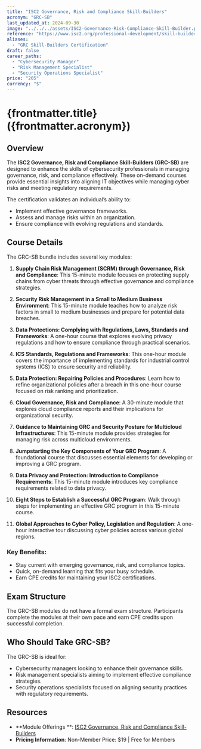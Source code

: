 ```yaml
---
title: "ISC2 Governance, Risk and Compliance Skill-Builders"
acronym: "GRC-SB"
last_updated_at: 2024-09-30
image: "../../../assets/ISC2-Governance-Risk-Compliance-Skill-Builder.png"
reference: "https://www.isc2.org/professional-development/skill-builders/governance-risk-and-compliance"
aliases:
  - "GRC Skill-Builders Certification"
draft: false
career_paths:
  - "Cybersecurity Manager"
  - "Risk Management Specialist"
  - "Security Operations Specialist"
price: "205"
currency: "$"
---
```


# {frontmatter.title} ({frontmatter.acronym})

## Overview

The **ISC2 Governance, Risk and Compliance Skill-Builders (GRC-SB)** are designed to enhance the skills of cybersecurity
professionals in managing governance, risk, and compliance effectively. These on-demand courses provide essential
insights into aligning IT objectives while managing cyber risks and meeting regulatory requirements.

The certification validates an individual’s ability to:

- Implement effective governance frameworks.
- Assess and manage risks within an organization.
- Ensure compliance with evolving regulations and standards.

## Course Details

The GRC-SB bundle includes several key modules:

1. **Supply Chain Risk Management (SCRM) through Governance, Risk and Compliance**: This 15-minute module focuses on
   protecting supply chains from cyber threats through effective governance and compliance strategies.

2. **Security Risk Management in a Small to Medium Business Environment**: This 15-minute module teaches how to analyze
   risk factors in small to medium businesses and prepare for potential data breaches.

3. **Data Protections: Complying with Regulations, Laws, Standards and Frameworks**: A one-hour course that explores
   evolving privacy regulations and how to ensure compliance through practical scenarios.

4. **ICS Standards, Regulations and Frameworks**: This one-hour module covers the importance of implementing standards
   for industrial control systems (ICS) to ensure security and reliability.

5. **Data Protection: Repairing Policies and Procedures**: Learn how to refine organizational policies after a breach in
   this one-hour course focused on risk ranking and prioritization.

6. **Cloud Governance, Risk and Compliance**: A 30-minute module that explores cloud compliance reports and their
   implications for organizational security.

7. **Guidance to Maintaining GRC and Security Posture for Multicloud Infrastructures**: This 15-minute module provides
   strategies for managing risk across multicloud environments.

8. **Jumpstarting the Key Components of Your GRC Program**: A foundational course that discusses essential elements for
   developing or improving a GRC program.

9. **Data Privacy and Protection: Introduction to Compliance Requirements**: This 15-minute module introduces key
   compliance requirements related to data privacy.

10. **Eight Steps to Establish a Successful GRC Program**: Walk through steps for implementing an effective GRC program
    in this 15-minute course.

11. **Global Approaches to Cyber Policy, Legislation and Regulation**: A one-hour interactive tour discussing cyber
    policies across various global regions.

### Key Benefits:

- Stay current with emerging governance, risk, and compliance topics.
- Quick, on-demand learning that fits your busy schedule.
- Earn CPE credits for maintaining your ISC2 certifications.

## Exam Structure

The GRC-SB modules do not have a formal exam structure. Participants complete the modules at their own pace and earn CPE
credits upon successful completion.

## Who Should Take GRC-SB?

The GRC-SB is ideal for:

- Cybersecurity managers looking to enhance their governance skills.
- Risk management specialists aiming to implement effective compliance strategies.
- Security operations specialists focused on aligning security practices with regulatory requirements.

## Resources

- **Module Offerings
  **: [ISC2 Governance, Risk and Compliance Skill-Builders](https://www.isc2.org/professional-development/skill-builders/governance-risk-and-compliance)
- **Pricing Information**: Non-Member Price: $19 | Free for Members